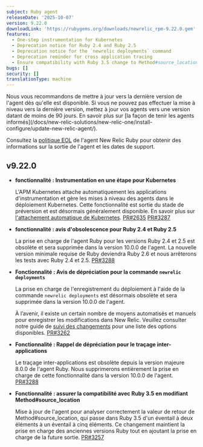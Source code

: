 ```yaml
---
subject: Ruby agent
releaseDate: '2025-10-07'
version: 9.22.0
downloadLink: 'https://rubygems.org/downloads/newrelic_rpm-9.22.0.gem'
features:
  - One-step instrumentation for Kubernetes
  - Deprecation notice for Ruby 2.4 and Ruby 2.5
  - Deprecation notice for the `newrelic deployments` command
  - Deprecation reminder for cross application tracing
  - Ensure compatibility with Ruby 3.5 change to Method#source_location
bugs: []
security: []
translationType: machine
---
```


<Callout variant="important">
  Nous vous recommandons de mettre à jour vers la dernière version de l&apos;agent dès qu&apos;elle est disponible. Si vous ne pouvez pas effectuer la mise à niveau vers la dernière version, mettez à jour vos agents vers une version datant de moins de 90 jours. En savoir plus sur [la façon de tenir les agents informés](/docs/new-relic-solutions/new-relic-one/install-configure/update-new-relic-agent/).

  Consultez la [politique EOL](/docs/apm/agents/ruby-agent/getting-started/ruby-agent-eol-policy/) de l&apos;agent New Relic Ruby pour obtenir des informations sur la sortie de l&apos;agent et les dates de support.
</Callout>

## v9.22.0

* **fonctionnalité : Instrumentation en une étape pour Kubernetes**

  L&apos;APM Kubernetes attache automatiquement les applications d&apos;instrumentation et gère les mises à niveau des agents dans le déploiement Kubernetes. Cette fonctionnalité est sortie du stade de préversion et est désormais généralement disponible. En savoir plus sur [l&apos;attachement automatique de Kubernetes](https://docs.newrelic.com/docs/kubernetes-pixie/kubernetes-integration/installation/k8s-agent-operator/). [PR#2635](https://github.com/newrelic/newrelic-ruby-agent/pull/2635) [PR#3287](https://github.com/newrelic/newrelic-ruby-agent/pull/3287)

* **fonctionnalité : avis d&apos;obsolescence pour Ruby 2.4 et Ruby 2.5**

  La prise en charge de l&apos;agent Ruby pour les versions Ruby 2.4 et 2.5 est obsolète et sera supprimée dans la version 10.0.0 de l&apos;agent. La nouvelle version minimale requise de Ruby deviendra Ruby 2.6 et nous arrêterons les tests avec Ruby 2.4 et 2.5. [PR#3288](https://github.com/newrelic/newrelic-ruby-agent/pull/3288)

* **Fonctionnalité : Avis de dépréciation pour la commande `newrelic deployments`**

  La prise en charge de l&apos;enregistrement du déploiement à l&apos;aide de la commande `newrelic deployments` est désormais obsolète et sera supprimée dans la version 10.0.0 de l&apos;agent.

  À l’avenir, il existe un certain nombre de moyens automatisés et manuels pour enregistrer les modifications dans New Relic. Veuillez consulter notre guide de [suivi des changements](https://docs.newrelic.com/docs/change-tracking/change-tracking-introduction/) pour une liste des options disponibles. [PR#3262](https://github.com/newrelic/newrelic-ruby-agent/pull/3262)

* **Fonctionnalité : Rappel de dépréciation pour le traçage inter-applications**

  Le traçage inter-applications est obsolète depuis la version majeure 8.0.0 de l&apos;agent Ruby. Nous supprimerons entièrement la prise en charge de cette fonctionnalité dans la version 10.0.0 de l&apos;agent. [PR#3288](https://github.com/newrelic/newrelic-ruby-agent/pull/3288)

* **Fonctionnalité : assurer la compatibilité avec Ruby 3.5 en modifiant Method#source\_location**

  Mise à jour de l&apos;agent pour analyser correctement la valeur de retour de Method#source\_location, qui passe dans Ruby 3.5 d&apos;un éventail à deux éléments à un éventail à cinq éléments. Ce changement maintient la prise en charge des anciennes versions Ruby tout en ajoutant la prise en charge de la future sortie. [PR#3257](https://github.com/newrelic/newrelic-ruby-agent/pull/3257)